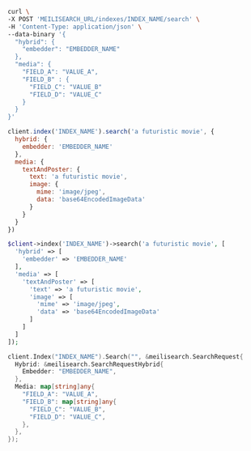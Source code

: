 <CodeGroup>

```bash cURL
curl \
-X POST 'MEILISEARCH_URL/indexes/INDEX_NAME/search' \
-H 'Content-Type: application/json' \
--data-binary '{
  "hybrid": {
    "embedder": "EMBEDDER_NAME"
  },
  "media": {
    "FIELD_A": "VALUE_A",
    "FIELD_B" : {
      "FIELD_C": "VALUE_B"
      "FIELD_D": "VALUE_C"
    }
  }
}'
```

```javascript JS
client.index('INDEX_NAME').search('a futuristic movie', {
  hybrid: {
    embedder: 'EMBEDDER_NAME'
  },
  media: {
    textAndPoster: {
      text: 'a futuristic movie',
      image: {
        mime: 'image/jpeg',
        data: 'base64EncodedImageData'
      }
    }
  }
})
```

```php PHP
$client->index('INDEX_NAME')->search('a futuristic movie', [
  'hybrid' => [
    'embedder' => 'EMBEDDER_NAME'
  ],
  'media' => [
    'textAndPoster' => [
      'text' => 'a futuristic movie',
      'image' => [
        'mime' => 'image/jpeg',
        'data' => 'base64EncodedImageData'
      ]
    ]
  ]
]);
```

```go Go
client.Index("INDEX_NAME").Search("", &meilisearch.SearchRequest{
  Hybrid: &meilisearch.SearchRequestHybrid{
    Embedder: "EMBEDDER_NAME",
  },
  Media: map[string]any{
    "FIELD_A": "VALUE_A",
    "FIELD_B": map[string]any{
      "FIELD_C": "VALUE_B",
      "FIELD_D": "VALUE_C",
    },
  },
});
```
</CodeGroup>